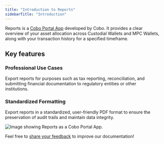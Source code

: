 ```yaml
---
title: "Introduction to Reports"
sidebarTitle: "Introduction"
---
```

Reports is a [Cobo Portal App](/en/portal/portal-apps/introduction) developed by Cobo.  It provides a clear overview of your asset allocation across Custodial Wallets and MPC Wallets, along with your transaction history for a specified timeframe.
## Key features
### Professional Use Cases
Export reports for purposes such as tax reporting, reconciliation, and submitting financial documentation to regulatory entities or other institutions.
### Standardized Formatting
Export reports in a standardized, user-friendly PDF format to ensure the preservation of audit trails and maintain data integrity.

<img src="/en/images/portal-apps/reports/form.png" className="full_screen" alt="Image showing Reports as a Cobo Portal App."/>

<Tip>Feel free to [share your feedback](https://forms.zohopublic.com/cobo/form/DocumentFeedbackForm/formperma/QvLOhxJv1_JMsJ-1dleZ8Itb_7rzN-LtgvsDdxosoVI?referrername=manuals) to improve our documentation!</Tip>